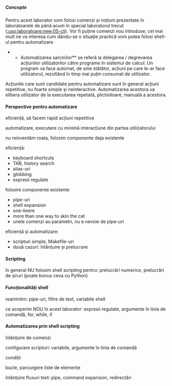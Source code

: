 ===== Concepte =====

Pentru acest laborator vom folosi comenzi și noțiuni prezentate în laboratoarele de până acum în special laboratorul trecut ([[:uso:laboratoare:new:05-cli]]). Vor fi puține comenzi nou introduse; cel mai mult ne va interesa cum dându-se o situație practică vom putea folosi shell-ul pentru automatizare.

**Automatizarea sarcinilor** se referă la delegarea / degrevarea acțiunilor utilizatorilor către programe în sistemul de calcul. Un program va face automat, de sine stătător, acțiuni pe care le-ar face utilizatorul, rezultând în timp mai puțin consumat de utilizator.

Acțiunile care sunt candidate pentru automatizare sunt în general acțiuni repetitive, nu foarte simple și neinteractive. Automatizarea acestora va elibera utilizator de la executarea repetată, plictisitoare, manuală a acestora.

==== Perspective pentru automatizare ====

eficiență, să facem rapid acțiuni repetitive

automatizare, executare cu minimă interacțiune din partea utilizatorului

nu reinventăm roata, folosim componente deja existente

eficiență:
* keyboard shortcuts
* TAB, history search
* alias-uri
* globbing
* expresii regulate

folosire componente existente
* pipe-uri
* shell expansion
* one-linere
* more than one way to skin the cat
* unele comenzi au parametri, nu e nevoie de pipe-uri

eficiență și automatizare:
* scripturi simple, Makefile-uri
* două cazuri: înlănțuire și prelucrare

==== Scripting ====

în general NU folosim shell scripting pentru: prelucrări numerice, prelucrări de șiruri (poate bonus ceva cu Python)

==== Funcționalități shell ====

reamintim: pipe-uri, filtre de text, variabile shell

ce acoperim NOU în acest laborator: expresii regulate, argumente în linia de comandă, for, while, if

==== Automatizarea prin shell scripting ====

înlănțuire de comenzi

configurare scripturi: variabile, argumente în linia de comandă

condiții

bucle, parcurgere liste de elemente

înlănțuire fluxuri text: pipe, command expansion, redirectări
